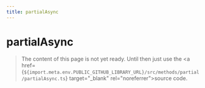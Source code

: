 ```yaml
---
title: partialAsync
---
```


# partialAsync

> The content of this page is not yet ready. Until then just use the <a href={`${import.meta.env.PUBLIC_GITHUB_LIBRARY_URL}/src/methods/partial/partialAsync.ts`} target="\_blank" rel="noreferrer">source code</a>.
